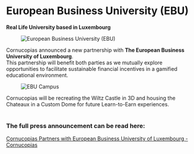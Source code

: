 # European Business University (EBU)  

**Real Life University based in Luxembourg**  

<figure className="img-center">
  <img src="/images/partners/ebu-logo.avif" alt="European Business University (EBU)" />
</figure>  

Cornucopias announced a new partnership with **The European Business University of Luxembourg**.  
This partnership will benefit both parties as we mutually explore opportunities to facilitate sustainable financial incentives in a gamified educational environment.  

<figure className="img-center">
  <img src="/images/partners/ebu-campus.avif" alt="EBU Campus" />
</figure>  

<div className="note-box success transparent">
  Cornucopias will be recreating the Wiltz Castle in 3D and housing the Chateaux in a Custom Dome  
  for future Learn-to-Earn experiences.
</div>  

</br>  

### The full press announcement can be read here:  
<div className="space-y-3">
  <a href="https://www.cornucopias.io/2021/11/30/cornucopias-partners-with-european-business-university-of-luxembourg" target="_blank" rel="noopener noreferrer" className="block rounded-xl border border-white/10 bg-zinc-900/60 p-4 hover:bg-zinc-900/80 transition">
    Cornucopias Partners with European Business University of Luxembourg - Cornucopias
  </a>
</div>  
